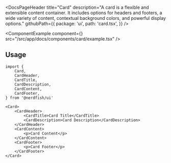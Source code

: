 <DocsPageHeader
	title="Card"
	description="A card is a flexible and extensible content container. It includes options for headers and footers, a wide variety of content, contextual background colors, and powerful display options."
	githubPath={{
		package: 'ui',
		path: 'card.tsx',
	}}
/>

<ComponentExample
	component={<CardExample />}
	src="/src/app/docs/components/card/example.tsx"
/>

## Usage

```tsx
import {
	Card,
	CardHeader,
	CardTitle,
	CardDescription,
	CardContent,
	CardFooter,
} from '@nerdfish/ui'
```

```tsx
<Card>
	<CardHeader>
		<CardTitle>Card Title</CardTitle>
		<CardDescription>Card Description</CardDescription>
	</CardHeader>
	<CardContent>
		<p>Card Content</p>
	</CardContent>
	<CardFooter>
		<p>Card Footer</p>
	</CardFooter>
</Card>
```
